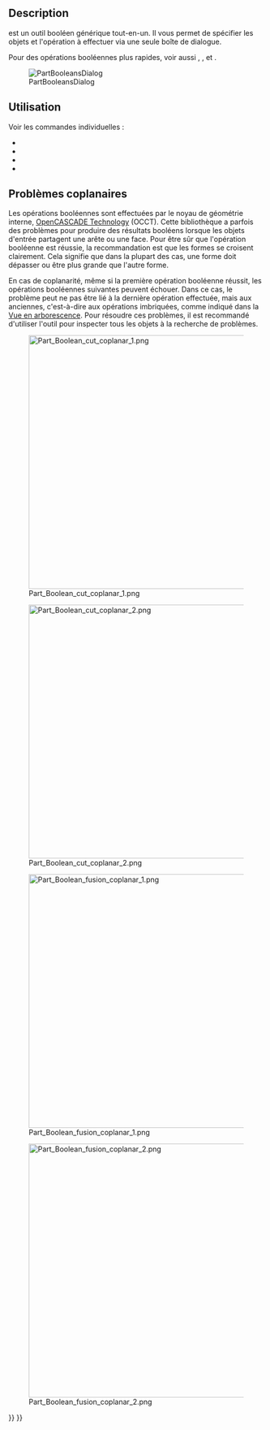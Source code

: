 <languages/>

{{Docnav/fr
|[[Part_CompoundFilter/fr|Filtre de composé]]
|[[Part_Cut/fr|Soustraction]]
|[[Part_Workbench/fr|Atelier Part]]
|IconL=Part_CompoundFilter.svg
|IconR=Part_Cut.svg
|IconC=Workbench_Part.svg
}}

{{GuiCommand/fr
|Name=Part Boolean
|Name/fr=Part Opération booléenne
|MenuLocation=Part → Opération booléenne → Opération booléenne...
|Workbenches=[[Part_Workbench/fr|Part]]
|SeeAlso=[[Part_Cut|Part Soustraction]], [[Part_Fuse/fr|Part Union]], [[Part_Common/fr|Part Intersection]], [[Part_Section/fr|Part Section]]
}}

==Description==

{{Button|[[File:Part_Boolean.svg|16px]] [[Part_Boolean/fr|Part Opération booléenne]]}} est un outil booléen générique tout-en-un. Il vous permet de spécifier les objets et l'opération à effectuer via une seule boîte de dialogue.

Pour des opérations booléennes plus rapides, voir aussi {{Button|[[File:Part_Cut.svg|16px]] [[Part_Cut/fr|Part Soustraction]]}}, {{Button|[[File:Part_Fuse.svg|16px]] [[Part_Fuse/fr|Part Union]]}}, {{Button|[[File:Part_Common.svg|16px]] [[Part_Common/fr|Part Intersection]]}} et {{Button|[[File:Part_Section.svg|16px]] [[Part_Section/fr|Part Section]]}}.

[[File:PartBooleansDialog.png|PartBooleansDialog]]

{{Caption|Fenêtre de dialogue pour sélectionner des objets et effectuer des opérations booléennes avec eux}}

<span id="Usage"></span>
==Utilisation==

Voir les commandes individuelles :
* {{Button|[[Image:Part_Cut.svg|16px]] [[Part_Cut/fr|Part Soustraction]]}}
* {{Button|[[Image:Part_Fuse.svg|16px]] [[Part_Fuse/fr|Part Union]]}}
* {{Button|[[Image:Part_Common.svg|16px]] [[Part_Common/fr|Part Intersection]]}}
* {{Button|[[Image:Part_Section.svg|16px]] [[Part_Section/fr|Part Section]]}}

<span id="Coplanar_problems"></span>
== Problèmes coplanaires ==

Les opérations booléennes sont effectuées par le noyau de géométrie interne, [[OpenCASCADE/fr|OpenCASCADE Technology]] (OCCT). Cette bibliothèque a parfois des problèmes pour produire des résultats booléens lorsque les objets d'entrée partagent une arête ou une face. Pour être sûr que l'opération booléenne est réussie, la recommandation est que les formes se croisent clairement. Cela signifie que dans la plupart des cas, une forme doit dépasser ou être plus grande que l'autre forme.

En cas de coplanarité, même si la première opération booléenne réussit, les opérations booléennes suivantes peuvent échouer. Dans ce cas, le problème peut ne pas être lié à la dernière opération effectuée, mais aux anciennes, c'est-à-dire aux opérations imbriquées, comme indiqué dans la [[Tree_view/fr|Vue en arborescence]]. Pour résoudre ces problèmes, il est recommandé d'utiliser l'outil {{Button|[[File:Part_CheckGeometry.svg|16px]] [[Part_CheckGeometry/fr|Part Vérifier la géométrie]]}} pour inspecter tous les objets à la recherche de problèmes.

[[File:Part_Boolean_cut_coplanar_1.png|500px]]

[[File:Part_Boolean_cut_coplanar_2.png|500px]]

{{Caption|À gauche : formes qui partagent une face, une soustraction booléenne peut produire des résultats incorrects. À droite : les formes qui s'entrecroisent clairement, la soustraction booléenne réussira dans la plupart des cas.}}

[[File:Part_Boolean_fusion_coplanar_1.png|500px]]

[[File:Part_Boolean_fusion_coplanar_2.png|500px]]

{{Caption|À gauche : formes qui partagent un visage, une union booléenne peut produire des résultats incorrects. À droite : des formes qui se croisent clairement, l'union booléenne réussira dans la plupart des cas.}}


{{Docnav/fr
|[[Part_CompoundFilter/fr|Filtre de composé]]
|[[Part_Cut/fr|Soustraction]]
|[[Part_Workbench/fr|Atelier Part]]
|IconL=Part_CompoundFilter.svg
|IconR=Part_Cut.svg
|IconC=Workbench_Part.svg
}}

{{Part_Tools_navi{{#translation:}}}}
{{Userdocnavi{{#translation:}}}}
